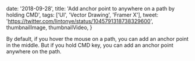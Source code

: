 

  date: '2018-09-28',
  title: 'Add anchor point to anywhere on a path by holding CMD',
  tags: ['UI', 'Vector Drawing', 'Framer X'],
  tweet: 'https://twitter.com/lintonye/status/1045791318738329600',
  thumbnailImage,
  thumbnailVideo,
}


By default, if you hover the mouse on a path, you can add an anchor point in the middle. But if you hold CMD key, you can add an anchor point anywhere on the path.
